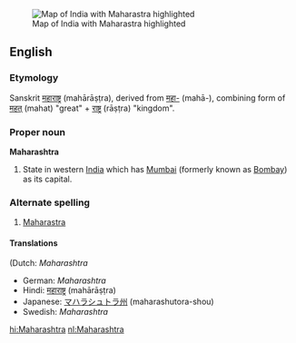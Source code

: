 [[Image:IndiaMaharashtra.png|thumb|Map of India with Maharastra highlighted]]
==English==

===Etymology===
Sanskrit [[महाराष्ट्र]] (mahārāṣṭra), derived from [[महा-]] (mahā-),
combining form of [[महत्]] (mahat) "great" + [[राष्ट्र]] (rāṣṭra) "kingdom".

===Proper noun===
'''Maharashtra'''
#State in western [[India]] which has [[Mumbai]] (formerly known as [[Bombay]]) as its capital.

===Alternate spelling===
#[[Maharastra]]

====Translations====
(Dutch: ''Maharashtra''
*German: ''Maharashtra''
*Hindi: [[महाराष्ट्र]] (mahārāṣṭra)
*Japanese: [[マハラシュトラ州]] (maharashutora-shou)
*Swedish: ''Maharashtra''

[[hi:Maharashtra]]
[[nl:Maharashtra]]